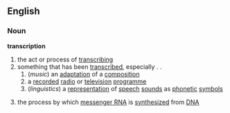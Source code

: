 ==English==
===Noun===
'''transcription'''
# the act or process of [[transcribing]]
# something that has been [[transcribe]]d, especially . .
##(''music'') an [[adaptation]] of a [[composition]]
## a [[recorded]] [[radio]] or [[television]] [[programme]]
##(''linguistics'') a [[representation]] of [[speech]] [[sound]]s as [[phonetic]] [[symbol]]s
#{{biology}} the process by which [[messenger RNA]] is [[synthesize]]d from [[DNA]]